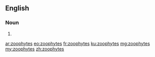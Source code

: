 ==English==

===Noun===
{{head|en}}

# {{plural of|zoophyte}}

[[ar:zoophytes]]
[[eo:zoophytes]]
[[fr:zoophytes]]
[[ku:zoophytes]]
[[mg:zoophytes]]
[[my:zoophytes]]
[[zh:zoophytes]]